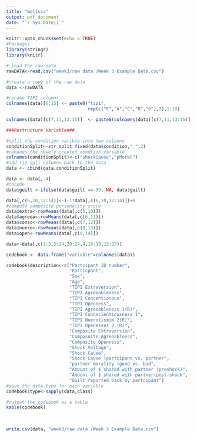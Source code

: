 ```yaml
---
title: "melissa"
output: pdf_document
date: "`r Sys.Date()`"
---
```



```r
knitr::opts_chunk$set(echo = TRUE)
#Packages 
library(stringr)
library(knitr)
```


```r
# load the raw data 
rawDATA<-read.csv("week3/raw data /Week 3 Example Data.csv")

#create a copy of the raw data
data <-rawDATA 
```

```r
#rename TIPI columns
colnames(data)[6:15] <- paste0("tipi",
                               rep(c("E","A","C","N","O"),2),1:10)

colnames(data)[c(7,11,13:15)]  <- paste0(colnames(data)[c(7,11,13:15)],"R")

###Restructure Variable###

#split the condition varible into two columns
conditionSplit<-str_split_fixed(data$condition,"_",2)
#remanes the newely created condtion variable
colnames(conditionSplit)<-c("shockCause","pMoral")
#add tje spli columns back to the data
data <- cbind(data,conditionSplit)

data <- data[,-4]
#recode 
data$guilt <-ifelse(data$guilt ==-99, NA, data$guilt)
```

```r
data[,c(6,10,12:14)]<-(-1*data[,c(6,10,12:14)])+8
#compute composite personality score
data$extra<-rowMeans(data[,c(5,10)])
data$agreea<-rowMeans(data[,c(6,11)])
data$consc<-rowMeans(data[,c(7,12)])
data$nuero<-rowMeans(data[,c(8,13)])
data$open<-rowMeans(data[,c(9,14)])
```

```r

data<-data[,c(1:3,5:14,20:24,4,18:19,15:17)]

codebook <- data.frame("variable"=colnames(data))

codebook$description<-c("Partcipant ID number",
                        "Particpant",
                        "Sex",
                        "Age",
                        "TIPI Extraversion",
                        "TIPI Agreeableness",
                        "TIPI Concentionous",
                        "TIPI Openness",
                        "TIPI Agreeableness 1(R)",
                        "TIPI Connscientiousness 1",
                        "TIPI Nuerotismim 2(R)",
                        "TIPI Openesses 2 (R)",
                        "Composite Extraversion",
                        "Composoite Agreeablness",
                        "Composite Openness",
                        "Shock Voltage",
                        "Shock Cause",
                        "Shock Cause (partcipant vs. partner",
                        "partner morality (good vs. bad",
                        "Amount of $ shared with partner (preshock)",
                        "Amount of $ shared with partner(post-shock",
                        "Guilt reported back by partcipant")
#save the data type for each variable
codebook$type<-sapply(data,class)

#output the codebook as a table
kable(codebook)
                        
                        


```

```r
write.csv(data, "week3/raw data /Week 3 Example Data.csv")
```
